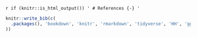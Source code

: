 \backmatter

`r if (knitr::is_html_output()) '
# References {-}
'`

```r
knitr::write_bib(c(
  .packages(), 'bookdown', 'knitr', 'rmarkdown', 'tidyverse', 'HH', 'ggthemes', 'cowplot', 'tidytext', 'wordcloud', 'Gmisc', 'parcoords', 'mi', 'extracat', 'imputeTS'
))
```

